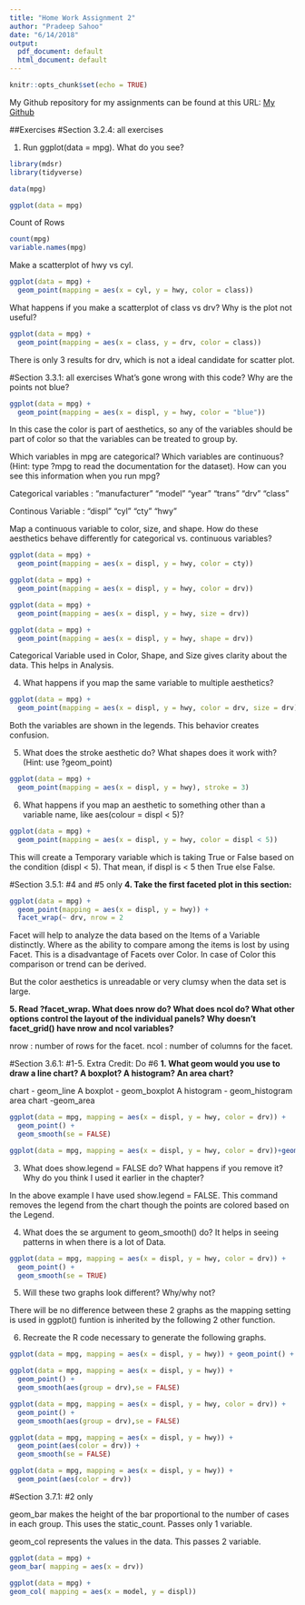 ```yaml
---
title: "Home Work Assignment 2"
author: "Pradeep Sahoo"
date: "6/14/2018"
output:
  pdf_document: default
  html_document: default
---
```

```r
knitr::opts_chunk$set(echo = TRUE)
```

My Github repository for my assignments can be found at this URL: [My Github ](https://github.com/Pradeep-Sahoo/R-Assignments/tree/master/R_Project1)

##Exercises
#Section 3.2.4: all exercises

1. Run ggplot(data = mpg). What do you see?

```r
library(mdsr)
library(tidyverse)
```

```r
data(mpg)
```
```r
ggplot(data = mpg)
```
Count of Rows
```r
count(mpg)
variable.names(mpg)
```

Make a scatterplot of hwy vs cyl.

```r
ggplot(data = mpg) + 
  geom_point(mapping = aes(x = cyl, y = hwy, color = class))
```

What happens if you make a scatterplot of class vs drv? Why is the plot not useful?

```r
ggplot(data = mpg) + 
  geom_point(mapping = aes(x = class, y = drv, color = class))
```

There is only 3 results for drv, which is not a ideal candidate for scatter plot. 

#Section 3.3.1: all exercises
What’s gone wrong with this code? Why are the points not blue?

```r
ggplot(data = mpg) + 
  geom_point(mapping = aes(x = displ, y = hwy, color = "blue"))
```

In this case the color is part of aesthetics, so any of the variables should be part of color so that the variables can be treated to group by. 

Which variables in mpg are categorical? Which variables are continuous? (Hint: type ?mpg to read the documentation for the dataset). How can you see this information when you run mpg?

Categorical variables : "manufacturer" "model"              "year"         "trans" "drv"  "class" 

Continous Variable :  "displ"  "cyl"  "cty"          "hwy"

Map a continuous variable to color, size, and shape. How do these aesthetics behave differently for categorical vs. continuous variables?

```r
ggplot(data = mpg) + 
  geom_point(mapping = aes(x = displ, y = hwy, color = cty))
```
```r
ggplot(data = mpg) + 
  geom_point(mapping = aes(x = displ, y = hwy, color = drv))
```

```r
ggplot(data = mpg) + 
  geom_point(mapping = aes(x = displ, y = hwy, size = drv))
```

```r
ggplot(data = mpg) + 
  geom_point(mapping = aes(x = displ, y = hwy, shape = drv))
```


Categorical Variable used in Color, Shape, and Size gives clarity about the data. This helps in Analysis. 

4. What happens if you map the same variable to multiple aesthetics?

```r
ggplot(data = mpg) + 
  geom_point(mapping = aes(x = displ, y = hwy, color = drv, size = drv))
```

Both the variables are shown in the legends. This behavior creates confusion. 

5. What does the stroke aesthetic do? What shapes does it work with? (Hint: use ?geom_point)

```r
ggplot(data = mpg) + 
  geom_point(mapping = aes(x = displ, y = hwy), stroke = 3)
```


6. What happens if you map an aesthetic to something other than a variable name, like  aes(colour = displ < 5)?

```r
ggplot(data = mpg) + 
  geom_point(mapping = aes(x = displ, y = hwy, color = displ < 5))
```

This will create a Temporary variable which is taking True or False based on the condition (displ < 5). That mean, if displ is < 5 then True else False. 

#Section 3.5.1: #4 and #5 only
**4. Take the first faceted plot in this section:**

```r
ggplot(data = mpg) + 
  geom_point(mapping = aes(x = displ, y = hwy)) + 
  facet_wrap(~ drv, nrow = 2                                                          )
```

Facet will help to analyze the data based on the Items of a Variable distinctly. Where as the ability to compare among the items is lost by using Facet. This is a disadvantage of Facets over Color. In case of Color this comparison or trend can be derived. 

But the color aesthetics is unreadable or very clumsy when the data set is large. 

**5. Read ?facet_wrap. What does nrow do? What does ncol do? What other options control the layout of the individual panels? Why doesn’t facet_grid() have nrow and ncol variables?**

nrow : number of rows for the facet. 
ncol : number of columns for the facet. 

#Section 3.6.1: #1-5. Extra Credit: Do #6
**1. What geom would you use to draw a line chart? A boxplot? A histogram? An area chart?**

chart - geom_line
A boxplot - geom_boxplot
A histogram - geom_histogram 
area chart -geom_area


```r
ggplot(data = mpg, mapping = aes(x = displ, y = hwy, color = drv)) + 
  geom_point() + 
  geom_smooth(se = FALSE)
```


```r
ggplot(data = mpg, mapping = aes(x = displ, y = hwy, color = drv))+geom_point(show.legend = FALSE)
```

3. What does show.legend = FALSE do? What happens if you remove it?
Why do you think I used it earlier in the chapter?

In the above example I have used show.legend = FALSE. This command removes the legend from the chart though the points are colored based on the Legend. 


4. What does the se argument to geom_smooth() do?
It helps in seeing patterns in when there is a lot of Data.  

```r
ggplot(data = mpg, mapping = aes(x = displ, y = hwy, color = drv)) + 
  geom_point() + 
  geom_smooth(se = TRUE)
```

5. Will these two graphs look different? Why/why not?

There will be no difference between these 2 graphs as the mapping setting is used in ggplot() funtion is inherited by the following 2 other function. 

6. Recreate the R code necessary to generate the following graphs.

```r
ggplot(data = mpg, mapping = aes(x = displ, y = hwy)) + geom_point() + geom_smooth(se = FALSE)
```

```r
ggplot(data = mpg, mapping = aes(x = displ, y = hwy)) + 
  geom_point() + 
  geom_smooth(aes(group = drv),se = FALSE)
```

```r
ggplot(data = mpg, mapping = aes(x = displ, y = hwy, color = drv)) + 
  geom_point() + 
  geom_smooth(aes(group = drv),se = FALSE)
```
```r
ggplot(data = mpg, mapping = aes(x = displ, y = hwy)) + 
  geom_point(aes(color = drv)) + 
  geom_smooth(se = FALSE)
```

```r
ggplot(data = mpg, mapping = aes(x = displ, y = hwy)) + 
  geom_point(aes(color = drv)) 
```

#Section 3.7.1: #2 only

geom_bar makes the height of the bar proportional to the number of cases in each group. This uses the static_count. Passes only 1 variable. 

geom_col represents the values in the data. This passes 2 variable. 




```r
ggplot(data = mpg) +  
geom_bar( mapping = aes(x = drv))
```

```r
ggplot(data = mpg) +  
geom_col( mapping = aes(x = model, y = displ))
```

